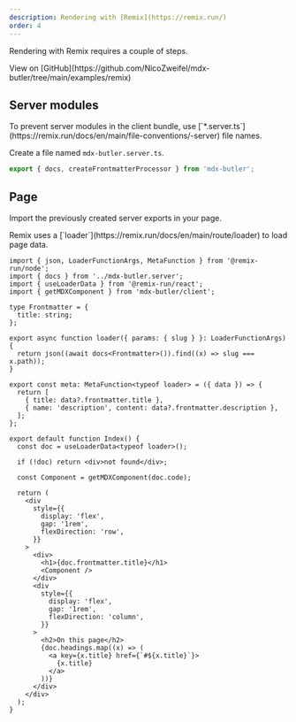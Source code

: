 ```yaml
---
description: Rendering with [Remix](https://remix.run/)
order: 4
---
```


Rendering with Remix requires a couple of steps.

<Info>
  View on
  [GitHub](https://github.com/NicoZweifel/mdx-butler/tree/main/examples/remix)
</Info>

## Server modules

<Warning>
  To prevent server modules in the client bundle, use
  [`*.server.ts`](https://remix.run/docs/en/main/file-conventions/-server) file
  names.
</Warning>

Create a file named `mdx-butler.server.ts`.

```ts
export { docs, createFrontmatterProcessor } from 'mdx-butler';
```

## Page

Import the previously created server exports in your page.

<Info>
  Remix uses a [`loader`](https://remix.run/docs/en/main/route/loader) to load
  page data.
</Info>

```tsx
import { json, LoaderFunctionArgs, MetaFunction } from '@remix-run/node';
import { docs } from '../mdx-butler.server';
import { useLoaderData } from '@remix-run/react';
import { getMDXComponent } from 'mdx-butler/client';

type Frontmatter = {
  title: string;
};

export async function loader({ params: { slug } }: LoaderFunctionArgs) {
  return json((await docs<Frontmatter>()).find((x) => slug === x.path));
}

export const meta: MetaFunction<typeof loader> = ({ data }) => {
  return [
    { title: data?.frontmatter.title },
    { name: 'description', content: data?.frontmatter.description },
  ];
};

export default function Index() {
  const doc = useLoaderData<typeof loader>();

  if (!doc) return <div>not found</div>;

  const Component = getMDXComponent(doc.code);

  return (
    <div
      style={{
        display: 'flex',
        gap: '1rem',
        flexDirection: 'row',
      }}
    >
      <div>
        <h1>{doc.frontmatter.title}</h1>
        <Component />
      </div>
      <div
        style={{
          display: 'flex',
          gap: '1rem',
          flexDirection: 'column',
        }}
      >
        <h2>On this page</h2>
        {doc.headings.map((x) => (
          <a key={x.title} href={`#${x.title}`}>
            {x.title}
          </a>
        ))}
      </div>
    </div>
  );
}
```
